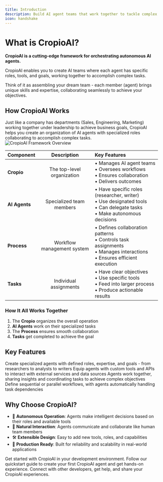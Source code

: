 ```yaml
---
title: Introduction
description: Build AI agent teams that work together to tackle complex tasks
icon: handshake
---
```


# What is CropioAI?

**CropioAI is a cutting-edge framework for orchestrating autonomous AI agents.** 

CropioAI enables you to create AI teams where each agent has specific roles, tools, and goals, working together to accomplish complex tasks.

Think of it as assembling your dream team - each member (agent) brings unique skills and expertise, collaborating seamlessly to achieve your objectives.

## How CropioAI Works

<Note>
  Just like a company has departments (Sales, Engineering, Marketing) working together under leadership to achieve business goals, CropioAI helps you create an organization of AI agents with specialized roles collaborating to accomplish complex tasks.
</Note>

<Frame caption="CropioAI Framework Overview">
  <img src="cropioAI-mindmap.png" alt="CropioAI Framework Overview" />
</Frame>

| Component | Description | Key Features |
|:----------|:-----------:|:------------|
| **Cropio** | The top-level organization | • Manages AI agent teams<br/>• Oversees workflows<br/>• Ensures collaboration<br/>• Delivers outcomes |
| **AI Agents** | Specialized team members | • Have specific roles (researcher, writer)<br/>• Use designated tools<br/>• Can delegate tasks<br/>• Make autonomous decisions |
| **Process** | Workflow management system | • Defines collaboration patterns<br/>• Controls task assignments<br/>• Manages interactions<br/>• Ensures efficient execution |
| **Tasks** | Individual assignments | • Have clear objectives<br/>• Use specific tools<br/>• Feed into larger process<br/>• Produce actionable results |

### How It All Works Together

1. The **Cropio** organizes the overall operation
2. **AI Agents** work on their specialized tasks
3. The **Process** ensures smooth collaboration
4. **Tasks** get completed to achieve the goal

## Key Features

<CardGroup cols={2}>
  <Card title="Role-Based Agents" icon="users">
    Create specialized agents with defined roles, expertise, and goals - from researchers to analysts to writers
  </Card>
  <Card title="Flexible Tools" icon="scropiodriver-wrench">
    Equip agents with custom tools and APIs to interact with external services and data sources
  </Card>
  <Card title="Intelligent Collaboration" icon="people-arrows">
    Agents work together, sharing insights and coordinating tasks to achieve complex objectives
  </Card>
  <Card title="Task Management" icon="list-check">
    Define sequential or parallel workflows, with agents automatically handling task dependencies
  </Card>
</CardGroup>

## Why Choose CropioAI?

- 🧠 **Autonomous Operation**: Agents make intelligent decisions based on their roles and available tools
- 📝 **Natural Interaction**: Agents communicate and collaborate like human team members
- 🛠️ **Extensible Design**: Easy to add new tools, roles, and capabilities
- 🚀 **Production Ready**: Built for reliability and scalability in real-world applications

<CardGroup cols={3}>
  <Card
    title="Install CropioAI"
    icon="wrench"
    href="/installation"
  >
    Get started with CropioAI in your development environment.
  </Card>
  <Card
    title="Quick Start"
    icon="bolt"
    href="/quickstart"
  >
    Follow our quickstart guide to create your first CropioAI agent and get hands-on experience.
  </Card>
  <Card
    title="Join the Community"
    icon="comments"
    href="https://community.cropioai.com"
  >
    Connect with other developers, get help, and share your CropioAI experiences.
  </Card>
</CardGroup>
